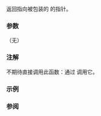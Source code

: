 {{cpp/io/basic_syncbuf/title | get_wrapped}}
{{cpp/io/basic_syncbuf/navbar}}
{{dcl begin}}
{{dcl | 1=
streambuf_type* get_wrapped() const noexcept;
}}
{{dcl end}}

返回指向被包装的 {{lc|std::basic_streambuf}} 的指针。
 
===参数===
（无）

===注解===
不期待直接调用此函数：通过 {{ltt|cpp/io/basic_osyncstream/get_wrapped|std::basic_osyncstream::get_wrapped}} 调用它。

===示例===
{{example}}

===参阅===
{{dsc begin}}
{{dsc inc | cpp/io/basic_osyncstream/dsc get_wrapped}}
{{dsc end}}

{{langlinks|en|es|ja}}